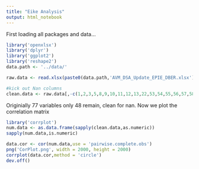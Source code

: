 ```yaml
---
title: "Eike Analysis"
output: html_notebook
---
```


First loading all packages and data...

```r
library('openxlsx')
library('dplyr')
library('ggplot2')
library('reshape2')
data.path <- '../data/'

raw.data <- read.xlsx(paste0(data.path,'AVM_DSA_Update_EPIE_DBER.xlsx'),sheet = 1)

#kick out Nan columns
clean.data <- raw.data[,-c(1,2,3,5,8,9,10,11,12,13,22,53,54,55,56,57,58,59,60,61,62,63,64,65,66,67,69,76,77)]


```

Originially 77 variables only 48 remain, clean for nan. Now we plot the correlation matrix 

```r
library('corrplot')
num.data <- as.data.frame(sapply(clean.data,as.numeric))
sapply(num.data,is.numeric)

data.cor <- cor(num.data,use = 'pairwise.complete.obs')
png('CorPlot.png', width = 2000, height = 2000)
corrplot(data.cor,method = 'circle')
dev.off()

```


